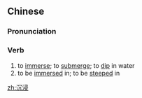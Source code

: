 ==Chinese==
{{zh-forms}}

===Pronunciation===
{{zh-pron
|m=chénjìn
|c=cam4 zam3
|cat=v
}}

===Verb===
{{zh-verb}}

# to [[immerse]]; to [[submerge]]; to [[dip]] in water
# to be [[immersed]] in; to be [[steeped]] in

[[zh:沉浸]]